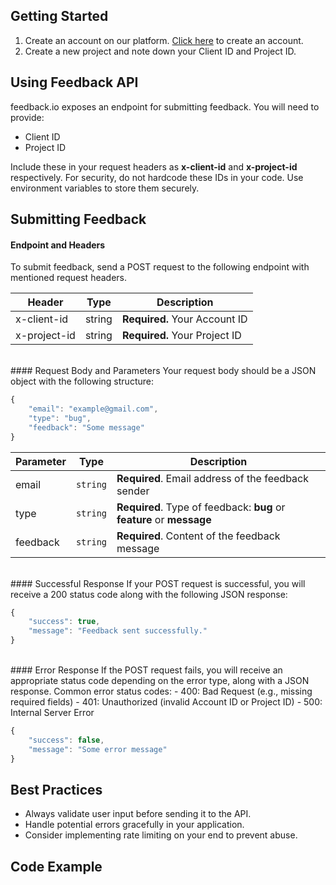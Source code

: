 
## Getting Started
1. Create an account on our platform. [Click here](/auth) to create an account.
2. Create a new project and note down your Client ID and Project ID.

## Using Feedback API
feedback.io exposes an endpoint for submitting feedback. You will need to provide:
- Client ID
- Project ID

Include these in your request headers as **x-client-id** and **x-project-id** respectively. For security, do not hardcode these IDs in your code. Use environment variables to store them securely.

## Submitting Feedback

#### Endpoint and Headers

To submit feedback, send a POST request to the following endpoint with mentioned request headers.

<FeedbackEndpoint />

<div className="overflow-x-auto">
  <table className="min-w-full border-collapse border border-gray-300">
    <thead>
      <tr className="bg-gray-100 dark:bg-gray-800">
        <th className="border border-gray-300 px-4 py-2 text-left dark:text-white">Header</th>
        <th className="border border-gray-300 px-4 py-2 text-left dark:text-white">Type</th>
        <th className="border border-gray-300 px-4 py-2 text-left dark:text-white">Description</th>
      </tr>
    </thead>
    <tbody>
      <tr>
        <td className="border border-gray-300 px-4 py-2">x-client-id</td>
        <td className="border border-gray-300 px-4 py-2">string</td>
        <td className="border border-gray-300 px-4 py-2"><strong className='dark:text-white'>Required.</strong> Your Account ID</td>
      </tr>
      <tr>
        <td className="border border-gray-300 px-4 py-2">x-project-id</td>
        <td className="border border-gray-300 px-4 py-2">string</td>
        <td className="border border-gray-300 px-4 py-2"><strong className='dark:text-white'>Required.</strong> Your Project ID</td>
      </tr>
    </tbody>
  </table>
</div>

<br />
#### Request Body and Parameters
Your request body should be a JSON object with the following structure:

```javascript
{
    "email": "example@gmail.com",
    "type": "bug",
    "feedback": "Some message"
}
```

<div className="overflow-x-auto">
  <table className="min-w-full border-collapse border border-gray-300">
    <thead>
      <tr className="bg-gray-100 dark:bg-gray-800">
        <th className="border border-gray-300 px-4 py-2 text-left font-semibold dark:text-white">Parameter</th>
        <th className="border border-gray-300 px-4 py-2 text-left font-semibold dark:text-white">Type</th>
        <th className="border border-gray-300 px-4 py-2 text-left font-semibold dark:text-white">Description</th>
      </tr>
    </thead>
    <tbody>
      <tr>
        <td className="border border-gray-300 px-4 py-2">email</td>
        <td className="border border-gray-300 px-4 py-2"><code className="bg-gray-100 rounded px-1">string</code></td>
        <td className="border border-gray-300 px-4 py-2"><strong className='dark:text-white'>Required</strong>. Email address of the feedback sender</td>
      </tr>
      <tr>
        <td className="border border-gray-300 px-4 py-2">type</td>
        <td className="border border-gray-300 px-4 py-2"><code className="bg-gray-100 rounded px-1">string</code></td>
        <td className="border border-gray-300 px-4 py-2"> <strong className='dark:text-white'>Required</strong>. Type of feedback: <strong className='dark:text-white'>bug</strong> or <strong className='dark:text-white'>feature</strong> or <strong className='dark:text-white'>message</strong> </td>
      </tr>
      <tr>
        <td className="border border-gray-300 px-4 py-2">feedback</td>
        <td className="border border-gray-300 px-4 py-2"><code className="bg-gray-100 rounded px-1">string</code></td>
        <td className="border border-gray-300 px-4 py-2"><strong className='dark:text-white'>Required</strong>. Content of the feedback message</td>
      </tr>
    </tbody>
  </table>
</div>


<br />
#### Successful Response
If your POST request is successful, you will receive a 200 status code along with the following JSON response:

```javascript
{
    "success": true,
    "message": "Feedback sent successfully."
}
```

<br />
#### Error Response
If the POST request fails, you will receive an appropriate status code depending on the error type, along with a JSON response. Common error status codes:
    - 400: Bad Request (e.g., missing required fields)
    - 401: Unauthorized (invalid Account ID or Project ID)
    - 500: Internal Server Error

```javascript
{
    "success": false,
    "message": "Some error message"
}
```


## Best Practices
- Always validate user input before sending it to the API.
- Handle potential errors gracefully in your application.
- Consider implementing rate limiting on your end to prevent abuse.

## Code Example

 <FeedbackPost copyable showLineNumbers filename='index.js' className='w-full bg-white dark:bg-white' />